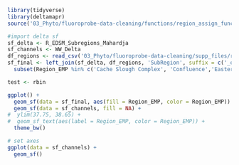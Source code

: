 ```r
library(tidyverse)
library(deltamapr)
source('03_Phyto/fluoroprobe-data-cleaning/functions/region_assign_funcs.R')
```

```r
#import delta sf
sf_delta <- R_EDSM_Subregions_Mahardja
sf_channels <- WW_Delta
df_regions <- read_csv('03_Phyto/fluoroprobe-data-cleaning/supp_files/regions_fluoro.csv')
sf_final <- left_join(sf_delta, df_regions, 'SubRegion', suffix = c('_orig', '_EMP')) %>%
  subset(Region_EMP %in% c('Cache Slough Complex', 'Confluence','Eastern Delta','Grizzly Bay','Sac River','San Pablo Bay','Southern Delta','Suisun Bay','Western Delta'))

test <- rbin

ggplot() +
  geom_sf(data = sf_final, aes(fill = Region_EMP, color = Region_EMP)) +
  geom_sf(data = sf_channels, fill = NA) +
#  ylim(37.75, 38.65) +
#  geom_sf_text(aes(label = Region_EMP, color = Region_EMP)) +
  theme_bw()
```
```r
# set axes
ggplot(data = sf_channels) +
  geom_sf()
```


